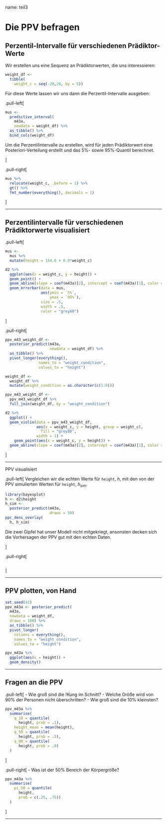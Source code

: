 
name: teil3

# Die PPV befragen

## Perzentil-Intervalle für verschiedenen Prädiktor-Werte


Wir erstellen uns eine Sequenz an Prädiktorwerten, die uns interessieren:

```r
weight_df <-
  tibble(
    weight_c = seq(-20,20, by = 5))

```


Für diese Werte lassen wir uns dann die Perzentil-Intervalle ausgeben:

.pull-left[
```r

mus <- 
  predictive_interval(
    m43a, 
    newdata = weight_df) %>% 
  as_tibble() %>% 
  bind_cols(weight_df)
```

Um die Perzentilintervalle zu erstellen, wird für jeden Prädiktorwert eine Posteriori-Verteilung erstellt und das 5%- sowie 95%-Quantil berechnet.


]

.pull-right[

```r
mus %>% 
  relocate(weight_c, .before = 1) %>% 
  gt() %>% 
  fmt_number(everything(), decimals = 1)
```




]

---

## Perzentilintervalle für verschiedenen Prädiktorwerte visualisiert

.pull-left[

```r
mus <- 
  mus %>% 
  mutate(height = 154.6 + 0.9*weight_c)

d2 %>% 
  ggplot(aes(x = weight_c, y = height)) +
  geom_point() +
  geom_abline(slope = coef(m43a)[2], intercept = coef(m43a)[1], color = "blue") +
  geom_errorbar(data = mus,
                aes(ymin = `5%`,
                    ymax = `95%`),
                size = .5,
                width = .5,
                color = "grey60")
```
]

.pull-right[


```r
ppv_m43_weight_df <-
  posterior_predict(m43a,
                    newdata = weight_df) %>% 
  as_tibble() %>% 
  pivot_longer(everything(),
               names_to = "weight_condition",
               values_to = "height")

weight_df <-
  weight_df %>% 
  mutate(weight_condition = as.character(c(1:9)))

ppv_m43_weight_df <- 
  ppv_m43_weight_df %>% 
  full_join(weight_df, by = "weight_condition")

d2 %>% 
  ggplot() +
  geom_violin(data = ppv_m43_weight_df,
              aes(x = weight_c, y = height, group = weight_c),
                fill = "grey80",
              width = 1) +
    geom_point(aes(x = weight_c, y = height)) +
  geom_abline(slope = coef(m43a)[2], intercept = coef(m43a)[1], color = "blue")
```


]


---

PPV visualisiert

.pull-left[
Vergleichen wir die echten Werte für `height`, $h$, mit den von der PPV simulierten Werten für `height`, $h_{sim}$.

```r
library(bayesplot)
h <- d2$height
h_sim <- 
  posterior_predict(m43a, 
                    draws = 50)
ppc_dens_overlay(
  h, h_sim)
```

Die zwei Gipfel hat unser Modell nicht mitgekriegt, ansonsten decken sich die Vorhersagen der PPV gut mit den echten Daten.

]

.pull-right[

```r

```

]



---



## PPV plotten, von Hand



```r
set.seed(42)
ppv_m43a <- posterior_predict(
  m43a,
  newdata = weight_df,
  draws = 100) %>% 
  as_tibble() %>% 
  pivot_longer(
    columns = everything(),
    names_to = "weight_condition",
    values_to = "height")
```

```r
ppv_m43a %>% 
  ggplot(aes(x = height)) +
  geom_density()
```





---

## Fragen an die PPV

.pull-left[
- Wie groß sind die !Kung im Schnitt?
- Welche Größe wird von 90% der Personen nicht überschritten?
- Wie groß sind die 10% kleinsten?

```r
ppv_m43a %>% 
  summarise(
    q_10 = quantile(
      height, prob = .1),
    height_mean = mean(height),
    q_50 = quantile(
      height, prob = .5),
    q_90 = quantile(
      height, prob = .9)
  )
```

]

.pull-right[
- Was ist der 50% Bereich der Körpergröße?

```r
ppv_m43a %>% 
  summarise(
    pi_50 = quantile(
      height, 
      prob = c(.25, .75))
  )
```

]





---
